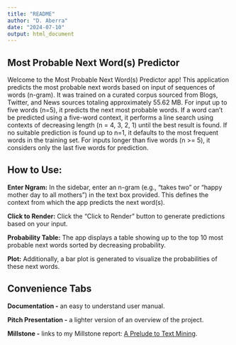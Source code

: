 ```yaml
---
title: "README"
author: "D. Aberra"
date: "2024-07-10"
output: html_document
---
```

## Most Probable Next Word(s) Predictor

Welcome to the Most Probable Next Word(s) Predictor app! This application predicts the most probable next words based on input of sequences of words (n-gram). It was trained on a curated corpus sourced from Blogs, Twitter, and News sources totaling approximately 55.62 MB. For input up to five words (n=5), it predicts the next most probable words. If a word can't be predicted using a five-word context, it performs a line search using contexts of decreasing length (n = 4, 3, 2, 1) until the best result is found. If no suitable prediction is found up to n=1, it defaults to the most frequent words in the training set. For inputs longer than five words (n >= 5), it considers only the last five words for prediction.

## How to Use:
**Enter Ngram:** In the sidebar, enter an n-gram (e.g., "takes two" or "happy mother day to all mothers") in the text box provided. This defines the context from which the app predicts the next word(s).

**Click to Render:** Click the "Click to Render" button to generate predictions based on your input.

**Probability Table:** The app displays a table showing up to the top 10 most probable next words sorted by decreasing probability.

**Plot:** Additionally, a bar plot is generated to visualize the probabilities of these next words.


## Convenience Tabs

**Documentation -**  an easy to understand user manual.

**Pitch Presentation -**  a lighter version of an overview of the project.

**Millstone -**  links to my Millstone report: [A Prelude to Text Mining](https://rpubs.com/dawit3000/A_Prelude_to_Text_Mining).


